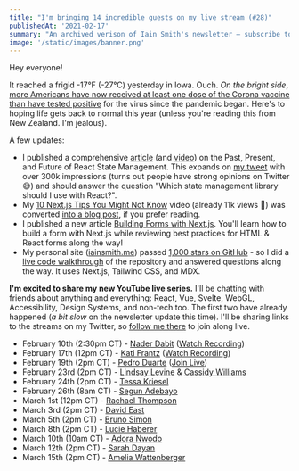```yaml
---
title: "I'm bringing 14 incredible guests on my live stream (#28)"
publishedAt: '2021-02-17'
summary: "An archived verison of Iain Smith's newsletter – subscribe to get early access."
image: '/static/images/banner.png'
---
```


Hey everyone!

It reached a frigid -17°F (-27°C) yesterday in Iowa. Ouch. _On the bright side_, [more Americans have now received at least one dose of the Corona vaccine than have tested positive](https://www.bloomberg.com/graphics/covid-vaccine-tracker-global-distribution/) for the virus since the pandemic began. Here's to hoping life gets back to normal this year (unless you're reading this from New Zealand. I'm jealous).

A few updates:

- I published a comprehensive [article](https://iainsmith.me/blog/react-state-management) (and [video](https://www.youtube.com/watch?v=u_o09PD_qAs)) on the Past, Present, and Future of React State Management. This expands on [my tweet](https://twitter.com/leeerob/status/1353523847937536000) with over 300k impressions (turns out people have strong opinions on Twitter 😅) and should answer the question "Which state management library should I use with React?".
- My [10 Next.js Tips You Might Not Know](https://www.youtube.com/watch?v=R59e1Vl5lO8) video (already 11k views 🤯) was converted [into a blog post](https://vercel.com/blog/10-next-js-tips-you-might-not-know), if you prefer reading.
- I published a new article [Building Forms with Next.js](https://nextjs.org/blog/forms). You'll learn how to build a form with Next.js while reviewing best practices for HTML & React forms along the way!
- My personal site ([iainsmith.me](https://iainsmith.me/)) passed [1,000 stars on GitHub](https://github.com/leerob/iainsmith.me) - so I did a [live code walkthrough](https://www.youtube.com/watch?v=xXQsF0q8KUg) of the repository and answered questions along the way. It uses Next.js, Tailwind CSS, and MDX.

**I'm excited to share my new YouTube live series.** I'll be chatting with friends about anything and everything: React, Vue, Svelte, WebGL, Accessibility, Design Systems, and non-tech too. The first two have already happened (_a bit slow_ on the newsletter update this time). I'll be sharing links to the streams on my Twitter, so [follow me there](https://twitter.com/leeerob) to join along live.

- February 10th (2:30pm CT) - [Nader Dabit](https://twitter.com/dabit3) ([Watch Recording](https://www.youtube.com/watch?v=OeSQJbZK3UM))
- February 17th (12pm CT) - [Kati Frantz](https://twitter.com/bahdcoder) ([Watch Recording](https://www.youtube.com/watch?v=OCuE8qcwIjU))
- February 19th (2pm CT) - [Pedro Duarte](https://twitter.com/peduarte) ([Join Live](https://www.youtube.com/watch?v=Gw28VgyKGkw))
- February 23rd (2pm CT) - [Lindsay Levine](https://twitter.com/levlinds) & [Cassidy Williams](https://twitter.com/cassidoo)
- February 24th (2pm CT) - [Tessa Kriesel](https://twitter.com/tessak22)
- February 26th (8am CT) - [Segun Adebayo](https://twitter.com/thesegunadebayo)
- March 1st (12pm CT) - [Rachael Thompson](https://twitter.com/rayeEThompson)
- March 3rd (2pm CT) - [David East](https://twitter.com/_davideast)
- March 5th (2pm CT) - [Bruno Simon](https://twitter.com/bruno_simon)
- March 8th (2pm CT) - [Lucie Haberer](https://twitter.com/li_hbr)
- March 10th (10am CT) - [Adora Nwodo](https://twitter.com/AdoraNwodo)
- March 12th (2pm CT) - [Sarah Dayan](https://twitter.com/frontstuff_io)
- March 15th (2pm CT) - [Amelia Wattenberger](https://twitter.com/Wattenberger)
